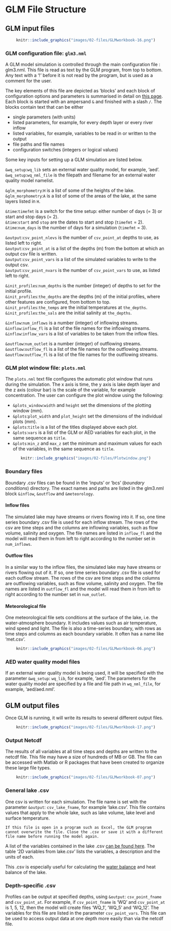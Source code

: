 # GLM File Structure {#glm-file-structure -}
## GLM input files {-}

<center>
```r
knitr::include_graphics("images/02-files/GLMworkbook-16.png")
```
</center>



### GLM configuration file: `glm3.nml` {-}

A GLM model simulation is controlled through the main configuration file : glm3.nml. This file is read as text by the GLM program, from top to bottom. Any text with a '!' before it is not read by the program, but is used as a comment for the user. 

The key elements of this file are depicted as 'blocks' and each block of configuration options and parameters is summarised in detail on [this page](https://aquatic.science.uwa.edu.au/research/models/GLM/configuration.html). Each block is started with an ampersand `&` and finished with a slash `/`. The blocks contain text that can be either 

-   single parameters (with units)\
-   listed parameters, for example, for every depth layer or every river inflow \
-   listed variables, for example, variables to be read in or written to the output\
-   file paths and file names\
-   configuration switches (integers or logical values)\

Some key inputs for setting up a GLM simulation are listed below.

`&wq_setup`:`wq_lib` sets an external water quality model, for example, 'aed'.\
`&wq_setup`:`wq_nml_file` is the filepath and filename for an external water quality model namelist.\

`&glm_morphometry`:`H` is a list of some of the heights of the lake.\
`&glm_morphometry`:`A` is a list of some of the areas of the lake, at the same layers listed in `H`.

`&time`:`timefmt` is a switch for the time setup: either number of days (= 3) or start and stop days (= 2).\
`&time`:`start` and `stop` are the dates to start and stop (`timefmt` = 2).\
`&time`:`num_days` is the number of days for a simulation (`timefmt` = 3).\

`&output`:`csv_point_nlevs` is the number of `csv_point_at` depths to use, as listed left to right.\
`&output`:`csv_point_at` is a list of the depths (m) from the bottom at which an output csv file is written.\
`&output`:`csv_point_vars` is a list of the simulated variables to write to the output csv.\
`&output`:`csv_point_nvars` is the number of `csv_point_vars` to use, as listed left to right.\

`&init_profiles`:`num_depths` is the number (integer) of depths to set for the initial profile.\
`&init_profiles`:`the_depths` are the depths (m) of the initial profiles, where other features are configured, from bottom to top.\
`&init_profiles`:`the_temps` are the initial temperatures at `the_depths`.\
`&init_profiles`:`the_sals` are the initial salinity at `the_depths`.\

`&inflow`:`num_inflows` is a number (integer) of inflowing streams.\
`&inflow`:`inflow_fl` is a list of the file names for the inflowing streams.\
`&inflow`:`inflow_vars` is a list of variables to be taken from the inflow files.\

`&outflow`:`num_outlet` is a number (integer) of outflowing streams.\
`&outflow`:`outflow_fl` is a list of the file names for the outflowing streams.\
`&outflow`:`outflow_fl` is a list of the file names for the outflowing streams.\

<!-- `&sediment`:`zone_heights` is a list of the heights (m) of the sediment zones, from bottom to top.\ -->

### GLM plot window file: `plots.nml` {-}

The `plots.nml` text file configures the automatic plot window that runs during the simulation. The x axis is time, the y axis is lake depth layer and the z axis (colour bar) is the scale of the variable, for example concentration. The user can configure the plot window using the following:

-   `&plots_window`:`width` and `height` set the dimensions of the plotting window (mm).\
-   `&plots`:`plot_width` and `plot_height` set the dimensions of the individual plots (mm).\
-   `&plots`:`title` is a list of the titles displayed above each plot.\
-   `&plots`:`vars` is a list of the GLM or AED variables for each plot, in the same sequence as `title`.\
-   `&plots`:`min_z` and `max_z` set the minimum and maximum values for each of the variables, in the same sequence as `title`.

<center>
```r
knitr::include_graphics("images/02-files/Plotwindow.png")
```
</center>




### Boundary files {-}
Boundary .csv files can be found in the 'inputs' or 'bcs' (*boundary conditions*) directory. The exact names and paths are listed in the glm3.nml block `&inflow`, `&outflow` and `&meteorology`.

#### Inflow files {-}
The simulated lake may have streams or rivers flowing into it. If so, one time series boundary .csv file is used for each inflow stream. The rows of the csv are time steps and the columns are inflowing variables, such as flow volume, salinity and oxygen. The file names are listed in `inflow_fl` and the model will read them in from left to right according to the number set in `num_inflows`.

#### Outflow files {-}
In a similar way to the inflow files, the simulated lake may have streams or rivers flowing out of it. If so, one time series boundary .csv file is used for each outflow stream. The rows of the csv are time steps and the columns are outflowing variables, such as flow volume, salinity and oxygen. The file names are listed in `outflow_fl` and the model will read them in from left to right according to the number set in `num_outlet`.


#### Meteorological file {-}
One meteorological file sets conditions at the surface of the lake, i.e. the water-atmosphere boundary. It includes values such as air temperature, wind speed and light. The file is also a time-series boundary, with rows as time steps and columns as each boundary variable. It often has a name like 'met.csv'. 

<center>
```r
knitr::include_graphics("images/02-files/GLMworkbook-06.png")
```
</center>


### AED water quality model files {-}
If an external water quality model is being used, it will be specified with the parameter `&wq_setup`: `wq_lib`, for example, 'aed'. The parameters for the water quality model are specified by a file and file path in `wq_nml_file`, for example, 'aed/aed.nml'. 



## GLM output files {-}

Once GLM is running, it will write its results to several different output files.

<center>
```r
knitr::include_graphics("images/02-files/GLMworkbook-17.png")
```
</center>




### Output Netcdf {-}
The results of all variables at all time steps and depths are written to the netcdf file. This file may have a size of hundreds of MB or GB. The file can be accessed with Matlab or R packages that have been created to organize these large file types. 

<center>
```r
knitr::include_graphics("images/02-files/GLMworkbook-07.png")
```
</center>

### General lake .csv {-}
One csv is written for each simulation. The file name is set with the parameter `&output`: `csv_lake_fname`, for example 'lake.csv'. This file contains values that apply to the whole lake, such as lake volume, lake level and surface temperature.

```block2
If this file is open in a program such as Excel, the GLM program cannot overwrite the file. Close the .csv or save it with a different file name before running the model again.  
```

A list of the variables contained in the lake .csv [can be found here](https://github.com/AquaticEcoDynamics/glm-aed/wiki/Navigating-GLM-outputs). The table '2D variables from lake.csv' lists the variables, a description and the units of each. 

This .csv is especially useful for calculating the [water balance](#WaterBalance) and heat balance of the lake.

### Depth-specific .csv {-}
Profiles can be output at specified depths, using `&output`: `csv_point_fname` and `csv_point_at`. For example, if `csv_point_fname` is 'WQ' and `csv_point_at` is 1, 5, 12, then the model will create files 'WQ_1', 'WQ_5' and 'WQ_12'. The variables for this file are listed in the parameter `csv_point_vars`. This file can be used to access output data at one depth more easily than via the netcdf file.
